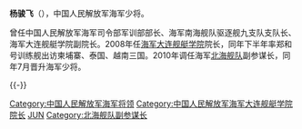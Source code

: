'''杨骏飞'''（{{bd|1955年}}），中国人民解放军海军少将。

曾任中国人民解放军海军司令部军训部部长、海军南海舰队驱逐舰九支队支队长、海军大连舰艇学院副院长。2008年任[[海军大连舰艇学院|海军大连舰艇学院]]院长，同年下半年率郑和号训练舰出访柬埔寨、泰国、越南三国。2010年调任海军[[北海舰队|北海舰队]]副参谋长，同年7月晋升海军少将。

{{-}}

{{start box}}
{{s-before|[[刘新华_(1950年)|刘新华]]}}
{{s-title|[[中国人民解放军海军大连舰艇学院|中国人民解放军海军大连舰艇学院]]院长|2008年至2010年}}
{{s-after|[[沈金龙|沈金龙]]}}
{{end box}}

{{China-mil-bio-stub}}


[[Category:中国人民解放军海军将领|Category:中国人民解放军海军将领]]
[[Category:中国人民解放军海军大连舰艇学院院长|Category:中国人民解放军海军大连舰艇学院院长]]
[[Category:杨姓|JUN]]
[[Category:北海舰队副参谋长|Category:北海舰队副参谋长]]